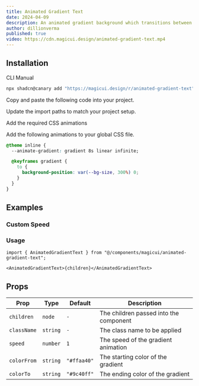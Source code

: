 ```yaml
---
title: Animated Gradient Text
date: 2024-04-09
description: An animated gradient background which transitions between colors for text.
author: dillionverma
published: true
video: https://cdn.magicui.design/animated-gradient-text.mp4
---
```


<ComponentPreview name="animated-gradient-text-demo" />

## Installation

<Tabs defaultValue="cli">

<TabsList>
  <TabsTrigger value="cli">CLI</TabsTrigger>
  <TabsTrigger value="manual">Manual</TabsTrigger>
</TabsList>
<TabsContent value="cli">

```bash
npx shadcn@canary add "https://magicui.design/r/animated-gradient-text"
```

</TabsContent>

<TabsContent value="manual">

<Steps>

<Step>Copy and paste the following code into your project.</Step>

<ComponentSource name="animated-gradient-text" />

<Step>Update the import paths to match your project setup.</Step>

<Step>Add the required CSS animations</Step>

Add the following animations to your global CSS file.

```css title="app/globals.css" {2, 4-8}
@theme inline {
  --animate-gradient: gradient 8s linear infinite;

  @keyframes gradient {
    to {
      background-position: var(--bg-size, 300%) 0;
    }
  }
}
```

</Steps>

</TabsContent>

</Tabs>

## Examples

### Custom Speed

<ComponentPreview name="animated-gradient-text-demo-2" />

### Usage

```tsx
import { AnimatedGradientText } from "@/components/magicui/animated-gradient-text";
```

```tsx
<AnimatedGradientText>{children}</AnimatedGradientText>
```

## Props

| Prop        | Type     | Default     | Description                            |
| ----------- | -------- | ----------- | -------------------------------------- |
| `children`  | `node`   | `-`         | The children passed into the component |
| `className` | `string` | `-`         | The class name to be applied           |
| `speed`     | `number` | `1`         | The speed of the gradient animation    |
| `colorFrom` | `string` | `"#ffaa40"` | The starting color of the gradient     |
| `colorTo`   | `string` | `"#9c40ff"` | The ending color of the gradient       |

